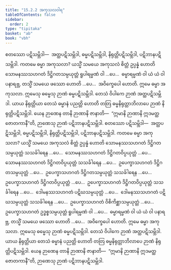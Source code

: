 ```yaml
---
title: "15.2.2 အကုသလဝါရ"
tableOfContents: false
sidebar:
  order: 2
type: "tipitaka"
basket: "ab"
book: "vbh"
---
```



<DynamicBreadcrumb />

<Division number="730" book="vbh" e="ch" v="30" p="311">

<Paragraph number="2137" book="vbh">
စတဿော ပဋိသမ္ဘိဒါ—  အတ္ထပဋိသမ္ဘိဒါ, ဓမ္မပဋိသမ္ဘိဒါ, နိရုတ္တိပဋိသမ္ဘိဒါ, ပဋိဘာနပဋိသမ္ဘိဒါ.
</Paragraph>

<Paragraph number="2138" book="vbh">
ကတမေ ဓမ္မာ အကုသလာ? ယသ္မိံ သမယေ အကုသလံ စိတ္တံ ဥပ္ပန္နံ ဟောတိ သောမနဿသဟဂတံ ဒိဋ္ဌိဂတသမ္ပယုတ္တံ ရူပါရမ္မဏံ ဝါ …ပေ…  ဓမ္မာရမ္မဏံ ဝါ ယံ ယံ ဝါ ပနာရဗ္ဘ, တသ္မိံ သမယေ ဖဿော ဟောတိ …ပေ…  အဝိက္ခေပေါ ဟောတိ. ဣမေ ဓမ္မာ အကုသလာ. ဣမေသု ဓမ္မေသု ဉာဏံ ဓမ္မပဋိသမ္ဘိဒါ. တေသံ ဝိပါကေ ဉာဏံ အတ္ထပဋိသမ္ဘိဒါ. ယာယ နိရုတ္တိယာ တေသံ ဓမ္မာနံ ပညတ္တိ ဟောတိ တတြ ဓမ္မနိရုတ္တာဘိလာပေ ဉာဏံ နိရုတ္တိပဋိသမ္ဘိဒါ. ယေန ဉာဏေန တာနိ ဉာဏာနိ ဇာနာတိ—  “ဣမာနိ ဉာဏာနိ ဣဒမတ္ထဇောတကာနီ”တိ, ဉာဏေသု ဉာဏံ ပဋိဘာနပဋိသမ္ဘိဒါ.
</Paragraph>

</Division>
<Division number="731" book="vbh" e="ch" v="30" p="311">

<Paragraph number="2139" book="vbh">
စတဿော ပဋိသမ္ဘိဒါ—  အတ္ထပဋိသမ္ဘိဒါ, ဓမ္မပဋိသမ္ဘိဒါ, နိရုတ္တိပဋိသမ္ဘိဒါ, ပဋိဘာနပဋိသမ္ဘိဒါ.
</Paragraph>

<Paragraph number="2140" book="vbh">
ကတမေ ဓမ္မာ အကုသလာ? ယသ္မိံ သမယေ အကုသလံ စိတ္တံ ဥပ္ပန္နံ ဟောတိ သောမနဿသဟဂတံ ဒိဋ္ဌိဂတသမ္ပယုတ္တံ သသင်္ခါရေန …ပေ…  သောမနဿသဟဂတံ ဒိဋ္ဌိဂတဝိပ္ပယုတ္တံ …ပေ…  သောမနဿသဟဂတံ ဒိဋ္ဌိဂတဝိပ္ပယုတ္တံ သသင်္ခါရေန …ပေ…  ဥပေက္ခာသဟဂတံ ဒိဋ္ဌိဂတသမ္ပယုတ္တံ …ပေ…  ဥပေက္ခာသဟဂတံ ဒိဋ္ဌိဂတသမ္ပယုတ္တံ သသင်္ခါရေန …ပေ…  ဥပေက္ခာသဟဂတံ ဒိဋ္ဌိဂတဝိပ္ပယုတ္တံ …ပေ…  ဥပေက္ခာသဟဂတံ ဒိဋ္ဌိဂတဝိပ္ပယုတ္တံ သသင်္ခါရေန …ပေ…  ဒေါမနဿသဟဂတံ ပဋိဃသမ္ပယုတ္တံ …ပေ…  ဒေါမနဿသဟဂတံ ပဋိဃသမ္ပယုတ္တံ သသင်္ခါရေန …ပေ…  ဥပေက္ခာသဟဂတံ ဝိစိကိစ္ဆာသမ္ပယုတ္တံ …ပေ…  ဥပေက္ခာသဟဂတံ ဥဒ္ဓစ္စသမ္ပယုတ္တံ ရူပါရမ္မဏံ ဝါ …ပေ…  ဓမ္မာရမ္မဏံ ဝါ ယံ ယံ ဝါ ပနာရဗ္ဘ, တသ္မိံ သမယေ ဖဿော ဟောတိ …ပေ…  အဝိက္ခေပေါ ဟောတိ. ဣမေ ဓမ္မာ အကုသလာ. ဣမေသု ဓမ္မေသု ဉာဏံ ဓမ္မပဋိသမ္ဘိဒါ. တေသံ ဝိပါကေ ဉာဏံ အတ္ထပဋိသမ္ဘိဒါ. ယာယ နိရုတ္တိယာ တေသံ ဓမ္မာနံ ပညတ္တိ ဟောတိ တတြ ဓမ္မနိရုတ္တာဘိလာပေ ဉာဏံ နိရုတ္တိပဋိသမ္ဘိဒါ. ယေန ဉာဏေန တာနိ ဉာဏာနိ ဇာနာတိ—  “ဣမာနိ ဉာဏာနိ ဣဒမတ္ထဇောတကာနီ”တိ, ဉာဏေသု ဉာဏံ ပဋိဘာနပဋိသမ္ဘိဒါ.
</Paragraph>
</Division>